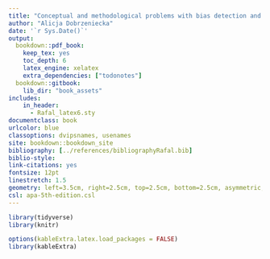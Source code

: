 ```yaml
---
title: "Conceptual and methodological problems with bias detection and avoidance in natural language processing"
author: "Alicja Dobrzeniecka"
date: '`r Sys.Date()`'
output:
  bookdown::pdf_book: 
    keep_tex: yes
    toc_depth: 6
    latex_engine: xelatex
    extra_dependencies: ["todonotes"]
  bookdown::gitbook:
    lib_dir: "book_assets"
includes:
    in_header:
      - Rafal_latex6.sty
documentclass: book
urlcolor: blue
classoptions: dvipsnames, usenames
site: bookdown::bookdown_site
bibliography: [../references/bibliographyRafal.bib]
biblio-style: 
link-citations: yes
fontsize: 12pt
linestretch: 1.5
geometry: left=3.5cm, right=2.5cm, top=2.5cm, bottom=2.5cm, asymmetric, includeheadfoot
csl: apa-5th-edition.csl
---
```


<!-- github-repo: rstudio/bookdown-demo -->


```r
library(tidyverse)
library(knitr)

options(kableExtra.latex.load_packages = FALSE)
library(kableExtra)
```



<!-- # Preface {-} -->

<!-- Test  -->
  
<!-- testsds -->



<!-- \begin{align}  -->
<!--   f\left(k\right) = \binom{n}{k} p^k\left(1-p\right)^{n-k} -->
<!--   (\#eq:binom) -->
<!-- \end{align}  -->


<!-- This is a citation [@diamond90] which uses keys from the bib file listed in the preamble. -->

<!-- Equation \@ref(eq:binom)^[This is a footnote containing a double citation [@diamond90; @dahlmanNakedStat2020; @Zhao2019Gender].] -->

<!-- Note that chapter files are found and compiled automatically, but the file names have to contain chapter numbers first. For instance, we used `01-intro.Rmd`, placed in the same folder. Observe how we included r code inline. -->



<!-- ```{r fig-margin, fig.margin=TRUE} -->
<!-- plot(cars) -->
<!-- ``` -->


